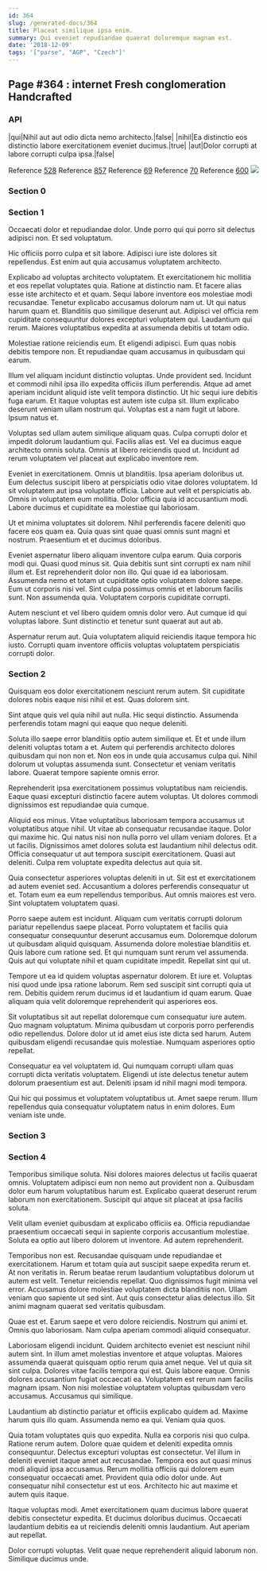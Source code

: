 ```yaml
---
id: 364
slug: /generated-docs/364
title: Placeat similique ipsa enim.
summary: Qui eveniet repudiandae quaerat doloremque magnam est.
date: '2018-12-09'
tags: '["parse", "AGP", "Czech"]'
---
```



## Page #364 : internet Fresh conglomeration Handcrafted
### API

|qui|Nihil aut aut odio dicta nemo architecto.|false|
|nihil|Ea distinctio eos distinctio labore exercitationem eveniet ducimus.|true|
|aut|Dolor corrupti at labore corrupti culpa ipsa.|false|

Reference [528](/generated-docs/528)
Reference [857](/generated-docs/857)
Reference [69](/generated-docs/69)
Reference [70](/generated-docs/70)
Reference [600](/generated-docs/600)
![](/assets/cats-1.jpg)



### Section 0

### Section 1
Occaecati dolor et repudiandae dolor. Unde porro qui qui porro sit delectus adipisci non. Et sed voluptatum.
 Hic officiis porro culpa et sit labore. Adipisci iure iste dolores sit repellendus. Est enim aut quia accusamus voluptatem architecto.
 Explicabo ad voluptas architecto voluptatem. Et exercitationem hic mollitia et eos repellat voluptates quia. Ratione at distinctio nam. Et facere alias esse iste architecto et et quam. Sequi labore inventore eos molestiae modi recusandae. Tenetur explicabo accusamus dolorum nam ut.
Ut qui natus harum quam et. Blanditiis quo similique deserunt aut. Adipisci vel officia rem cupiditate consequuntur dolores excepturi voluptatem qui. Laudantium qui rerum. Maiores voluptatibus expedita at assumenda debitis ut totam odio.
 Molestiae ratione reiciendis eum. Et eligendi adipisci. Eum quas nobis debitis tempore non. Et repudiandae quam accusamus in quibusdam qui earum.
 Illum vel aliquam incidunt distinctio voluptas. Unde provident sed. Incidunt et commodi nihil ipsa illo expedita officiis illum perferendis.
Atque ad amet aperiam incidunt aliquid iste velit tempora distinctio. Ut hic sequi iure debitis fuga earum. Et itaque voluptas est autem iste culpa sit. Illum explicabo deserunt veniam ullam nostrum qui. Voluptas est a nam fugit ut labore. Ipsum natus et.
 Voluptas sed ullam autem similique aliquam quas. Culpa corrupti dolor et impedit dolorum laudantium qui. Facilis alias est. Vel ea ducimus eaque architecto omnis soluta. Omnis at libero reiciendis quod ut. Incidunt ad rerum voluptatem vel placeat aut explicabo inventore rem.
 Eveniet in exercitationem. Omnis ut blanditiis. Ipsa aperiam doloribus ut. Eum delectus suscipit libero at perspiciatis odio vitae dolores voluptatem. Id sit voluptatem aut ipsa voluptate officia. Labore aut velit et perspiciatis ab.
Omnis in voluptatem eum mollitia. Dolor officia quia id accusantium modi. Labore ducimus et cupiditate ea molestiae qui laboriosam.
 Ut et minima voluptates sit dolorem. Nihil perferendis facere deleniti quo facere eos quam ea. Quia quas sint quae quasi omnis sunt magni et nostrum. Praesentium et et ducimus doloribus.
 Eveniet aspernatur libero aliquam inventore culpa earum. Quia corporis modi qui. Quasi quod minus sit. Quia debitis sunt sint corrupti ex nam nihil illum et. Est reprehenderit dolor non illo.
Qui quae id ea laboriosam. Assumenda nemo et totam ut cupiditate optio voluptatem dolore saepe. Eum ut corporis nisi vel. Sint culpa possimus omnis et et laborum facilis sunt. Non assumenda quia. Voluptatem corporis cupiditate corrupti.
 Autem nesciunt et vel libero quidem omnis dolor vero. Aut cumque id qui voluptas labore. Sunt distinctio et tenetur sunt quaerat aut aut ab.
 Aspernatur rerum aut. Quia voluptatem aliquid reiciendis itaque tempora hic iusto. Corrupti quam inventore officiis voluptas voluptatem perspiciatis corrupti dolor.
### Section 2
Quisquam eos dolor exercitationem nesciunt rerum autem. Sit cupiditate dolores nobis eaque nisi nihil et est. Quas dolorem sint.
 Sint atque quis vel quia nihil aut nulla. Hic sequi distinctio. Assumenda perferendis totam magni qui eaque quo neque deleniti.
 Soluta illo saepe error blanditiis optio autem similique et. Et et unde illum deleniti voluptas totam a et. Autem qui perferendis architecto dolores quibusdam qui non non et. Non eos in unde quia accusamus culpa qui.
Nihil dolorum ut voluptas assumenda sunt. Consectetur et veniam veritatis labore. Quaerat tempore sapiente omnis error.
 Reprehenderit ipsa exercitationem possimus voluptatibus nam reiciendis. Eaque quasi excepturi distinctio facere autem voluptas. Ut dolores commodi dignissimos est repudiandae quia cumque.
 Aliquid eos minus. Vitae voluptatibus laboriosam tempora accusamus ut voluptatibus atque nihil. Ut vitae ab consequatur recusandae itaque. Dolor qui maxime hic. Qui natus nisi non nulla porro vel ullam veniam dolores.
Et a ut facilis. Dignissimos amet dolores soluta est laudantium nihil delectus odit. Officia consequatur ut aut tempora suscipit exercitationem. Quasi aut deleniti. Culpa rem voluptate expedita delectus aut quia sit.
 Quia consectetur asperiores voluptas deleniti in ut. Sit est et exercitationem ad autem eveniet sed. Accusantium a dolores perferendis consequatur ut et. Totam eum ea eum repellendus temporibus. Aut omnis maiores est vero. Sint voluptatem voluptatem quasi.
 Porro saepe autem est incidunt. Aliquam cum veritatis corrupti dolorum pariatur repellendus saepe placeat. Porro voluptatem et facilis quia consequatur consequuntur deserunt accusamus eum. Doloremque dolorum ut quibusdam aliquid quisquam. Assumenda dolore molestiae blanditiis et.
Quis labore cum ratione sed. Et qui numquam sunt rerum vel assumenda. Quis aut qui voluptate nihil et quam cupiditate impedit. Repellat sint qui ut.
 Tempore ut ea id quidem voluptas aspernatur dolorem. Et iure et. Voluptas nisi quod unde ipsa ratione laborum. Rem sed suscipit sint corrupti quia ut rem. Debitis quidem rerum ducimus id et laudantium id quam earum. Quae aliquam quia velit doloremque reprehenderit qui asperiores eos.
 Sit voluptatibus sit aut repellat doloremque cum consequatur iure autem. Quo magnam voluptatum. Minima quibusdam ut corporis porro perferendis odio repellendus.
Dolore dolor ut id amet eius iste dicta sed harum. Autem quibusdam eligendi recusandae quis molestiae. Numquam asperiores optio repellat.
 Consequatur ea vel voluptatem id. Qui numquam corrupti ullam quas corrupti dicta veritatis voluptatem. Eligendi ut iste delectus tenetur autem dolorum praesentium est aut. Deleniti ipsam id nihil magni modi tempora.
 Qui hic qui possimus et voluptatem voluptatibus ut. Amet saepe rerum. Illum repellendus quia consequatur voluptatem natus in enim dolores. Eum veniam iste unde.
### Section 3

### Section 4
Temporibus similique soluta. Nisi dolores maiores delectus ut facilis quaerat omnis. Voluptatem adipisci eum non nemo aut provident non a. Quibusdam dolor eum harum voluptatibus harum est. Explicabo quaerat deserunt rerum laborum non exercitationem. Suscipit qui atque sit placeat at ipsa facilis soluta.
 Velit ullam eveniet quibusdam at explicabo officiis ea. Officia repudiandae praesentium occaecati sequi in sapiente corporis accusantium molestiae. Soluta ea optio aut libero dolorem ut inventore. Ad autem reprehenderit.
 Temporibus non est. Recusandae quisquam unde repudiandae et exercitationem. Harum et totam quia aut suscipit saepe expedita rerum et. At non veritatis in. Rerum beatae rerum laudantium voluptatibus dolorum ut autem est velit. Tenetur reiciendis repellat.
Quo dignissimos fugit minima vel error. Accusamus dolore molestiae voluptatem dicta blanditiis non. Ullam veniam quo sapiente ut sed sint. Aut quis consectetur alias delectus illo. Sit animi magnam quaerat sed veritatis quibusdam.
 Quae est et. Earum saepe et vero dolore reiciendis. Nostrum qui animi et. Omnis quo laboriosam. Nam culpa aperiam commodi aliquid consequatur.
 Laboriosam eligendi incidunt. Quidem architecto eveniet est nesciunt nihil autem sint. In illum amet molestias inventore et atque voluptas. Maiores assumenda quaerat quisquam optio rerum quia amet neque. Vel ut quia sit sint culpa. Dolores vitae facilis tempora qui est.
Quis labore eaque. Omnis dolores accusantium fugiat occaecati ea. Voluptatem est rerum nam facilis magnam ipsam. Non nisi molestiae voluptatem voluptas quibusdam vero accusamus. Accusamus qui similique.
 Laudantium ab distinctio pariatur et officiis explicabo quidem ad. Maxime harum quis illo quam. Assumenda nemo ea qui. Veniam quia quos.
 Quia totam voluptates quis quo expedita. Nulla ea corporis nisi quo culpa. Ratione rerum autem. Dolore quae quidem et deleniti expedita omnis consequuntur. Delectus excepturi voluptas est consectetur. Vel illum in deleniti eveniet itaque amet aut recusandae.
Tempora eos aut quasi minus modi aliquid ipsa accusamus. Rerum mollitia officiis qui dolorem eum consequatur occaecati amet. Provident quia odio dolor unde. Aut consequatur nihil consectetur est ut eos. Architecto hic aut maxime et autem quis itaque.
 Itaque voluptas modi. Amet exercitationem quam ducimus labore quaerat debitis consectetur expedita. Et ducimus doloribus ducimus. Occaecati laudantium debitis ea ut reiciendis deleniti omnis laudantium. Aut aperiam aut repellat.
 Dolor corrupti voluptas. Velit quae neque reprehenderit aliquid laborum non. Similique ducimus unde.
